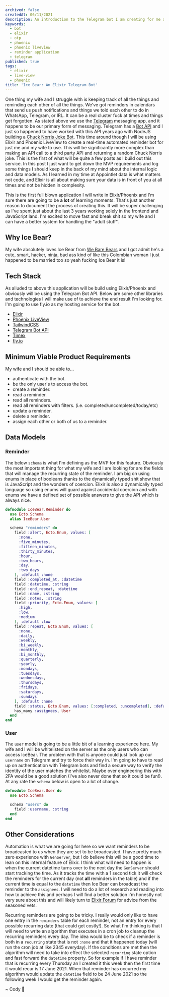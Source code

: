 ```yaml
---
archived: false
createdAt: 06/11/2021
description: An introduction to the Telegram bot I am creating for me and my wife to use as an automated reminder application using Elixir and Phoenix LiveView.
keywords:
  - bot
  - elixir
  - otp
  - phoenix
  - phoenix liveview
  - reminder application
  - telegram
published: true
tags:
  - elixir
  - live-view
  - phoenix
title: 'Ice Bear: An Elixir Telegram Bot'
---
```



One thing my wife and I struggle with is keeping track of all the things and reminding each other of all the things. We've got reminders in calendars that send us push notifications and things we told each other to do in WhatsApp, Telegram, or IRL. It can be a real cluster fuck at times and things get forgotten. As stated above we use the [Telegram](https://telegram.org/) messaging
app, and it happens to be our primary form of messaging. Telegram has a [Bot API](https://core.telegram.org/bots/api) and I just so happened to have worked with this API years ago with NodeJS building a [Chuck Norris Joke Bot](https://www.codybrunner.dev/blog/archive/2018/how-to-build-a-telegram-bot-with-node-js). This time around
though I will be using Elixir and Phoenix LiveView to create a real-time automated reminder bot for just me and my wife to use. This will be significantly more complex than making an API call to a third party API and returning a random Chuck Norris joke. This is the first of what will be quite a few posts as I build out this service. In this post I just want to get down the MVP requirements and log some things I should keep in the back of my mind about the internal logic and data models. As I learned in my time at Appointlet data is what matters not code, and Elixir is all about making sure your data is in front of you at all times and not be hidden in complexity.

This is the first full blown application I will write in Elixir/Phoenix and I'm sure there are going to be **a lot** of learning moments. That's just another reason to document the process of creating this. It will be super challenging as I've spent just about the last 3 years working solely in the frontend and JavaScript land. I'm excited to move fast and break shit so my wife and I can have a better system for handling the "adult stuff".

## Why Ice Bear?

My wife absolutely loves Ice Bear from [We Bare Bears](https://en.wikipedia.org/wiki/We_Bare_Bears) and I got admit he's a cute, smart, hacker, ninja, bad ass kind of like this Colombian woman I just happened to be married too so yeah fucking Ice Bear it is!

<Giphy giphyId="10ZpyYs0OvVlnO" />

## Tech Stack

As alluded to above this application will be build using Elixir/Phoenix and obviously will be using the Telegram Bot API. Below are some other libraries and technologies I will make use of to achieve the end result I'm looking for. I'm going to use fly.io as my hosting service for the bot.

- [Elixir](https://elixir-lang.org/)
- [Phoenix LiveView](https://www.phoenixframework.org/)
- [TailwindCSS](https://tailwindcss.com/)
- [Telegram Bot API](https://core.telegram.org/bots/api)
- [Timex](https://hexdocs.pm/timex/getting-started.html)
- [fly.io](https://fly.io/)

## Minimum Viable Product Requirements

My wife and I should be able to...

- authenticate with the bot.
- be the only user's to access the bot.
- create a reminder.
- read a reminder.
- read all reminders.
- read all reminders with filters. (i.e. completed/uncompleted/today/etc)
- update a reminder.
- delete a reminder.
- assign each other or both of us to a reminder.

## Data Models

### Reminder

The below `schema` is what I'm defining as the MVP for this feature. Obviously the most important thing for what my wife and I are looking for are the fields that will manage the recurring state of the reminder. I am big on using enums in place of booleans thanks to the dynamically typed shit show that is JavaScript and the wonders of coercion. Elixir is also a dynamically typed language so using enums will guard against accidental coercion and with enums we have a defined set of possible answers to give the API which is always nice.

```elixir
defmodule IceBear.Reminder do
  use Ecto.Schema
  alias IceBear.User

  schema "reminders" do
    field :alert, Ecto.Enum, values: [
      :none,
      :five_minutes,
      :fifteen_minutes,
      :thirty_minutes,
      :hour,
      :two_hours,
      :day,
      :two_days
    ], :default :none
    field :completed_at, :datetime
    field :datetime, :string
    field :end_repeat, :datetime
    field :name, :string
    field :notes, :string
    field :priority, Ecto.Enum, values: [
      :high,
      :low,
      :medium
    ], :default :low
    field :repeat, Ecto.Enum, values: [
      :none,
      :daily,
      :weekly,
      :bi_weekly,
      :monthly,
      :bi_monthly,
      :quarterly,
      :yearly,
      :mondays,
      :tuesdays,
      :wednesdays,
      :thursdays,
      :fridays,
      :saturdays,
      :sundays
    ], :default :none
    field :status, Ecto.Enum, values: [:completed, :uncompleted], :default :uncompleted
    has_many :assignees, User
  end
end
```

### User

The `user` model is going to be a little bit of a learning experience here. My wife and I will be whitelisted on the server as the only users who can access IceBear. The problem with that is anyone could just look up our `username` on Telegram and try to force their way in. I'm going to have to read up on authentication with Telegram bots and find a secure way to verify the identity of the user matches the whitelist. Maybe over engineering this with 2FA would be a good solution (I've also never done that so it could be fun!). At any rate the `schema` below is open to a lot of change.

```elixir
defmodule IceBear.User do
  use Ecto.Schema

  schema "users" do
    field :username, :string
  end
end
```

## Other Considerations

Automation is what we are going for here so we want reminders to be broadcasted to us when they are set to be broadcasted. I have pretty much zero experience with `GenServer`, but I do believe this will be a good time to lean on this internal feature of Elixir. I think what will need to happen is when the current datetime turns over to the next day the `GenServer` should start tracking the time. As it tracks the time with a 1 second tick it will check the reminders for the current day (not **all** reminders in the table) and if the current time is equal to the `datetime` then Ice Bear can broadcast the reminder to the `assignees`. I will need to do a lot of research and reading into how to achieve this and perhaps I will find a better solution I'm honestly not very sure about this and will likely turn to [Elixir Forum](https://elixirforum.com/) for advice from the seasoned vets.

Recurring reminders are going to be tricky. I really would only like to have one entry in the `reminders` table for each reminder, not an entry for every possible recurring date (that could get costly!). So what I'm thinking is that I will need to write an algorithm that executes in a cron job to cleanup the recurring reminders every day. The idea would be to check if a reminder is both in a `recurring` state that is not `:none` and that it happened today (will run the cron job at like 2345 everyday). If the conditions are met then the algorithm will need to take into effect the selected `recurring` state option and fast forward the `datetime` property. So for example if I have reminder that is recurring every Thursday an I created it this week then the first time it would recur is 17 June 2021. When that reminder has occurred my algorithm would update the `datetime` field to be 24 June 2021 so the following week I would get the reminder again.

<Signature>~ Cody 🚀</Signature>
